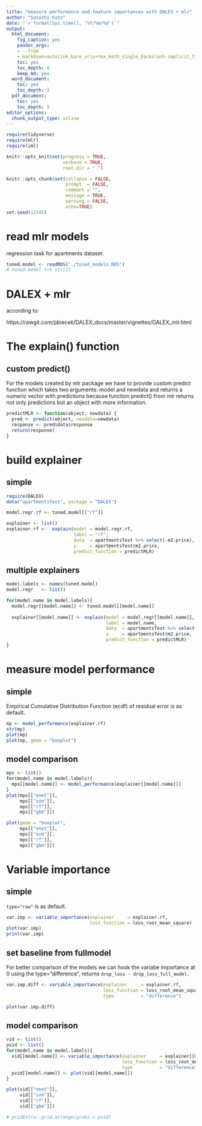 ```yaml
---
title: "measure performance and feature importances with DALEX + mlr"
author: "Satoshi Kato"
date: "`r format(Sys.time(), '%Y/%m/%d')`"
output:
  html_document:
    fig_caption: yes
    pandoc_args:
    - --from
    - markdown+autolink_bare_uris+tex_math_single_backslash-implicit_figures
    toc: yes
    toc_depth: 4
    keep_md: yes
  word_document:
    toc: yes
    toc_depth: 3
  pdf_document:
    toc: yes
    toc_depth: 3
editor_options: 
  chunk_output_type: inline
---
```


```r
require(tidyverse)
require(mlr)
require(iml)

knitr::opts_knit$set(progress = TRUE, 
                     verbose = TRUE, 
                     root.dir = ".")

knitr::opts_chunk$set(collapse = FALSE, 
                      prompt  = FALSE,
                      comment = "", 
                      message = TRUE, 
                      warning = FALSE, 
                      echo=TRUE)
set.seed(12345)
```

# read mlr models

regression task for apartments dataset.

```r
tuned.model <- readRDS("./tuned_models.RDS")
# tuned.model %>% str(2)

```

# DALEX + mlr

according to:

https://rawgit.com/pbiecek/DALEX_docs/master/vignettes/DALEX_mlr.html

# The explain() function

## custom predict()

For the models created by mlr package we have to provide custom predict function which takes two arguments: model and newdata and returns a numeric vector with predictions because function predict() from mlr returns not only predictions but an object with more information.

```r
predictMLR <- function(object, newdata) {
  pred <- predict(object, newdata=newdata)
  response <- pred$data$response
  return(response)
}

```

# build explainer

## simple

```r
require(DALEX)
data("apartmentsTest", package = "DALEX")

model.regr.rf <- tuned.model[["rf"]]

explainer <- list()
explainer.rf <-  explain(model = model.regr.rf, 
                         label = "rf",
                         data  = apartmentsTest %>% select(-m2.price), 
                         y     = apartmentsTest$m2.price,
                         predict_function = predictMLR)

```

## multiple explainers

```r
model.labels <- names(tuned.model)
model.regr   <- list()

for(model.name in model.labels){
  model.regr[[model.name]] <- tuned.model[[model.name]]
  
  explainer[[model.name]] <- explain(model = model.regr[[model.name]], 
                                     label = model.name,
                                     data  = apartmentsTest %>% select(-m2.price), 
                                     y     = apartmentsTest$m2.price,
                                     predict_function = predictMLR)
}

```


# measure model performance

## simple

Empirical Cumulative Distribution Function (ecdf) of residual error is as default.

```r
mp <- model_performance(explainer.rf)
str(mp)
plot(mp)
plot(mp, geom = "boxplot")
```

## model comparison

```r
mps <- list()
for(model.name in model.labels){
  mps[[model.name]] <- model_performance(explainer[[model.name]])
}
plot(mps[["enet"]], 
     mps[["svm"]], 
     mps[["rf"]], 
     mps[["gbm"]])

plot(geom = "boxplot",
     mps[["enet"]], 
     mps[["svm"]], 
     mps[["rf"]], 
     mps[["gbm"]])
```

# Variable importance

## simple

`type="raw"` is as default.

```r
var.imp <- variable_importance(explainer     = explainer.rf, 
                               loss_function = loss_root_mean_square)
plot(var.imp)
print(var.imp)

```

## set baseline from fullmodel

For better comparison of the models we can hook the variabe importance at 0 using the type="difference", returns `drop_loss - drop_loss_full_model`.

```r
var.imp.diff <- variable_importance(explainer     = explainer.rf,
                                    loss_function = loss_root_mean_square,
                                    type          = "difference")

plot(var.imp.diff)
```

## model comparison


```r
vid <- list()
pvid <- list()
for(model.name in model.labels){
  vid[[model.name]] <- variable_importance(explainer     = explainer[[model.name]],
                                           loss_function = loss_root_mean_square,
                                           type          = "difference")
  pvid[[model.name]] <- plot(vid[[model.name]])
}

plot(vid[["enet"]], 
     vid[["svm"]], 
     vid[["rf"]], 
     vid[["gbm"]])

# gridExtra::grid.arrange(grobs = pvid)

```
